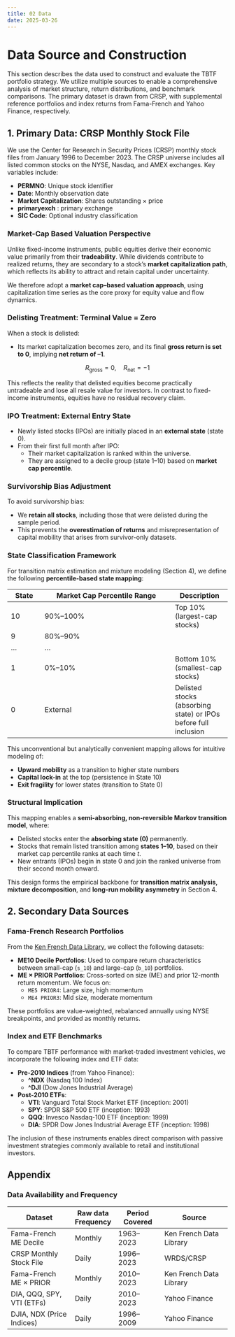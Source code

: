 ```yaml
---
title: 02 Data
date: 2025-03-26
---
```


# Data Source and Construction

This section describes the data used to construct and evaluate the TBTF portfolio strategy. We utilize multiple sources to enable a comprehensive analysis of market structure, return distributions, and benchmark comparisons. The primary dataset is drawn from CRSP, with supplemental reference portfolios and index returns from Fama-French and Yahoo Finance, respectively.

## 1. Primary Data: CRSP Monthly Stock File

We use the Center for Research in Security Prices (CRSP) monthly stock files from January 1996 to December 2023. The CRSP universe includes all listed common stocks on the NYSE, Nasdaq, and AMEX exchanges. Key variables include:

- **PERMNO**: Unique stock identifier  
- **Date**: Monthly observation date  
- **Market Capitalization**: Shares outstanding × price  
- **primaryexch** : primary exchange
- **SIC Code**: Optional industry classification  

### Market-Cap Based Valuation Perspective

Unlike fixed-income instruments, public equities derive their economic value primarily from their **tradeability**. While dividends contribute to realized returns, they are secondary to a stock’s **market capitalization path**, which reflects its ability to attract and retain capital under uncertainty.

We therefore adopt a **market cap–based valuation approach**, using capitalization time series as the core proxy for equity value and flow dynamics.

### Delisting Treatment: Terminal Value = Zero

When a stock is delisted:

- Its market capitalization becomes zero, and its final **gross return is set to 0**, implying **net return of –1**.

$$ R_{\text{gross}} = 0, \quad R_{\text{net}} = -1 $$

This reflects the reality that delisted equities become practically untradeable and lose all resale value for investors. In contrast to fixed-income instruments, equities have no residual recovery claim.

### IPO Treatment: External Entry State

- Newly listed stocks (IPOs) are initially placed in an **external state** (state 0).
- From their first full month after IPO:
  - Their market capitalization is ranked within the universe.
  - They are assigned to a decile group (state 1–10) based on **market cap percentile**.

### Survivorship Bias Adjustment

To avoid survivorship bias:

- We **retain all stocks**, including those that were delisted during the sample period.
- This prevents the **overestimation of returns** and misrepresentation of capital mobility that arises from survivor-only datasets.

### State Classification Framework

For transition matrix estimation and mixture modeling (Section 4), we define the following **percentile-based state mapping**:

| State | Market Cap Percentile Range | Description |
|--------|------------------------------|-------------|
| 10     | 90%–100%                     | Top 10% (largest-cap stocks) |
| 9      | 80%–90%                      |               |
| ...    | ...                          |               |
| 1      | 0%–10%                       | Bottom 10% (smallest-cap stocks) |
| 0      | External                     | Delisted stocks (absorbing state) or IPOs before full inclusion |

This unconventional but analytically convenient mapping allows for intuitive modeling of:

- **Upward mobility** as a transition to higher state numbers
- **Capital lock-in** at the top (persistence in State 10)
- **Exit fragility** for lower states (transition to State 0)

### Structural Implication

This mapping enables a **semi-absorbing, non-reversible Markov transition model**, where:

- Delisted stocks enter the **absorbing state (0)** permanently.
- Stocks that remain listed transition among **states 1–10**, based on their market cap percentile ranks at each time $t$.
- New entrants (IPOs) begin in state 0 and join the ranked universe from their second month onward.

This design forms the empirical backbone for **transition matrix analysis, mixture decomposition**, and **long-run mobility asymmetry** in Section 4.


## 2. Secondary Data Sources

### Fama-French Research Portfolios

From the [Ken French Data Library](https://mba.tuck.dartmouth.edu/pages/faculty/ken.french/data_library.html), we collect the following datasets:

- **ME10 Decile Portfolios**: Used to compare return characteristics between small-cap (`s_10`) and large-cap (`b_10`) portfolios.
- **ME × PRIOR Portfolios**: Cross-sorted on size (ME) and prior 12-month return momentum. We focus on:
  - `ME5 PRIOR4`: Large size, high momentum
  - `ME4 PRIOR3`: Mid size, moderate momentum

These portfolios are value-weighted, rebalanced annually using NYSE breakpoints, and provided as monthly returns.

### Index and ETF Benchmarks

To compare TBTF performance with market-traded investment vehicles, we incorporate the following index and ETF data:

- **Pre-2010 Indices** (from Yahoo Finance):
  - **^NDX** (Nasdaq 100 Index)
  - **^DJI** (Dow Jones Industrial Average)

- **Post-2010 ETFs**:
  - **VTI**: Vanguard Total Stock Market ETF (inception: 2001)
  - **SPY**: SPDR S&P 500 ETF (inception: 1993)
  - **QQQ**: Invesco Nasdaq-100 ETF (inception: 1999)
  - **DIA**: SPDR Dow Jones Industrial Average ETF (inception: 1998)


The inclusion of these instruments enables direct comparison with passive investment strategies commonly available to retail and institutional investors.

## Appendix {.appendix}

### Data Availability and Frequency

| Dataset                         | Raw data Frequency | Period Covered       | Source                         |
|--------------------------------|-----------|----------------------|--------------------------------|
| Fama-French ME Decile          | Monthly   | 1963–2023            | Ken French Data Library        |
| CRSP Monthly Stock File        | Daily   | 1996–2023            | WRDS/CRSP                      |
| Fama-French ME × PRIOR         | Monthly   | 2010–2023            | Ken French Data Library        |
| DIA, QQQ, SPY, VTI (ETFs)      | Daily   | 2010–2023    | Yahoo Finance                  |
| DJIA, NDX (Price Indices)      | Daily   | 1996–2009            | Yahoo Finance                  |

